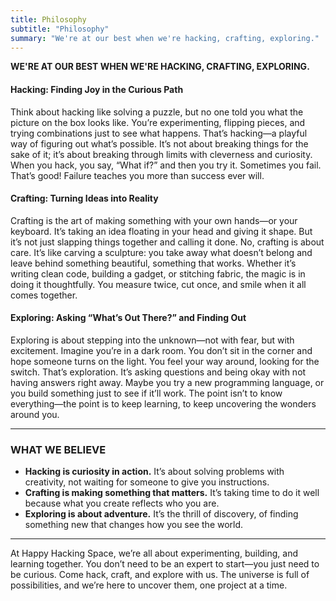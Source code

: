 ```yaml
---
title: Philosophy
subtitle: "Philosophy"
summary: "We're at our best when we're hacking, crafting, exploring."
---
```



**WE'RE AT OUR BEST WHEN WE'RE HACKING, CRAFTING, EXPLORING.**

#### **Hacking: Finding Joy in the Curious Path**  
Think about hacking like solving a puzzle, but no one told you what the picture on the box looks like. You’re experimenting, flipping pieces, and trying combinations just to see what happens. That’s hacking—a playful way of figuring out what’s possible. It’s not about breaking things for the sake of it; it’s about breaking through limits with cleverness and curiosity. When you hack, you say, “What if?” and then you try it. Sometimes you fail. That’s good! Failure teaches you more than success ever will.

#### **Crafting: Turning Ideas into Reality**  
Crafting is the art of making something with your own hands—or your keyboard. It’s taking an idea floating in your head and giving it shape. But it’s not just slapping things together and calling it done. No, crafting is about care. It’s like carving a sculpture: you take away what doesn’t belong and leave behind something beautiful, something that works. Whether it’s writing clean code, building a gadget, or stitching fabric, the magic is in doing it thoughtfully. You measure twice, cut once, and smile when it all comes together.

#### **Exploring: Asking “What’s Out There?” and Finding Out**  
Exploring is about stepping into the unknown—not with fear, but with excitement. Imagine you’re in a dark room. You don’t sit in the corner and hope someone turns on the light. You feel your way around, looking for the switch. That’s exploration. It’s asking questions and being okay with not having answers right away. Maybe you try a new programming language, or you build something just to see if it’ll work. The point isn’t to know everything—the point is to keep learning, to keep uncovering the wonders around you.

---

### **WHAT WE BELIEVE**  
- **Hacking is curiosity in action.** It’s about solving problems with creativity, not waiting for someone to give you instructions.  
- **Crafting is making something that matters.** It’s taking time to do it well because what you create reflects who you are.  
- **Exploring is about adventure.** It’s the thrill of discovery, of finding something new that changes how you see the world.

---

At Happy Hacking Space, we’re all about experimenting, building, and learning together. You don’t need to be an expert to start—you just need to be curious. Come hack, craft, and explore with us. The universe is full of possibilities, and we’re here to uncover them, one project at a time. 

